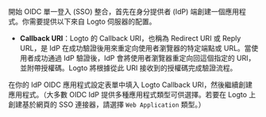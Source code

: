 開始 OIDC 單一登入 (SSO) 整合，首先在身分提供者 (IdP) 端創建一個應用程式。你需要提供以下來自 Logto 伺服器的配置。

- **Callback URI**：Logto 的 Callback URI，也稱為 Redirect URI 或 Reply URL，是 IdP 在成功驗證後用來重定向使用者瀏覽器的特定端點或 URL。當使用者成功通過 IdP 驗證後，IdP 會將使用者瀏覽器重定向回這個指定的 URI，並附帶授權碼。Logto 將根據從此 URI 接收到的授權碼完成驗證流程。

在你的 IdP OIDC 應用程式設定表單中填入 Logto Callback URI，然後繼續創建應用程式。（大多數 OIDC IdP 提供多種應用程式類型可供選擇。若要在 Logto 上創建基於網頁的 SSO 連接器，請選擇 `Web Application` 類型。）
